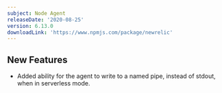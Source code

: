 ```yaml
---
subject: Node Agent
releaseDate: '2020-08-25'
version: 6.13.0
downloadLink: 'https://www.npmjs.com/package/newrelic'
---
```


## New Features

* Added ability for the agent to write to a named pipe, instead of stdout, when in serverless mode.
